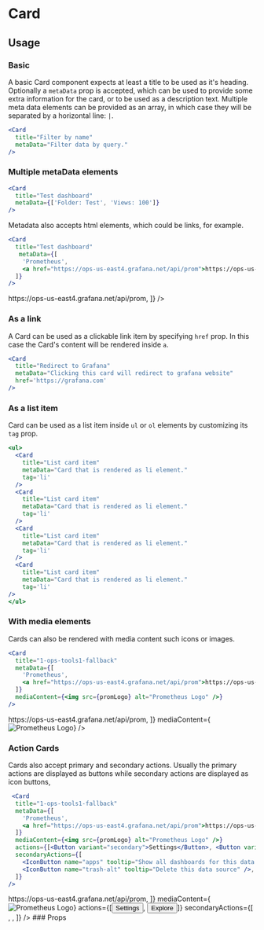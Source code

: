 
<Meta title="MDX/Card" component={Card}/>

# Card

## Usage

### Basic
A basic Card component expects at least a title to be used as it's heading. Optionally a `metaData` prop is accepted, which can be used to provide some extra information for the card, or to be used as a description text. Multiple meta data elements can be provided as an array, in which case they will be separated by a horizontal line: `|`.
```jsx
<Card
  title="Filter by name"
  metaData="Filter data by query."
/>
```

<Preview>
  <Card
    title="Filter by name"
    metaData="Filter data by query."
  />
</Preview>

### Multiple metaData elements

```jsx
<Card
  title="Test dashboard"
  metaData={['Folder: Test', 'Views: 100']}
/>
```

<Preview>
  <Card
    title="Test dashboard"
    metaData={['Folder: Test', 'Views: 100']}
  />
</Preview>

Metadata also accepts html elements, which could be links, for example.

```jsx
<Card
  title="Test dashboard"
   metaData={[
    'Prometheus',
    <a href="https://ops-us-east4.grafana.net/api/prom">https://ops-us-east4.grafana.net/api/prom</a>,
  ]}
/>
```

<Preview>
  <Card
    title="Test dashboard"
    metaData={[
      'Prometheus',
      <a href="https://ops-us-east4.grafana.net/api/prom">https://ops-us-east4.grafana.net/api/prom</a>,
    ]}
  />
</Preview>

### As a link
A Card can be used as a clickable link item by specifying `href` prop. In this case the Card's content will be rendered inside `a`.

```jsx
<Card
  title="Redirect to Grafana"
  metaData="Clicking this card will redirect to grafana website"
  href='https://grafana.com'
/>
```
<Preview>
  <Card
    title="Redirect to Grafana"
    metaData="Clicking this card will redirect to grafana website"
    href='https://grafana.com'
  />
</Preview>

### As a list item

Card can be used as a list item inside `ul` or `ol` elements by customizing its `tag` prop.

```jsx
<ul>
  <Card
    title="List card item"
    metaData="Card that is rendered as li element."
    tag='li'
  />
  <Card
    title="List card item"
    metaData="Card that is rendered as li element."
    tag='li'
  />
  <Card
    title="List card item"
    metaData="Card that is rendered as li element."
    tag='li'
  />
  <Card
    title="List card item"
    metaData="Card that is rendered as li element."
    tag='li'
/>
</ul>
```
<Preview>
  <ul style={{padding: '20px', maxWidth: '800px'}}>
    <Card
      key={1}
      title="List card item"
      metaData="Card that is rendered as li element."
      tag='li'
    />
    <Card
      key={2}
      title="List card item"
      metaData="Card that is rendered as li element."
      tag='li'
    />
    <Card
      key={3}
      title="List card item"
      metaData="Card that is rendered as li element."
      tag='li'
    />
    <Card
      key={4}
      title="List card item"
      metaData="Card that is rendered as li element."
      tag='li'
    />
  </ul>
</Preview>

### With media elements

Cards can also be rendered with media content such icons or images.

```jsx
<Card
  title="1-ops-tools1-fallback"
  metaData={[
    'Prometheus',
    <a href="https://ops-us-east4.grafana.net/api/prom">https://ops-us-east4.grafana.net/api/prom</a>,
  ]}
  mediaContent={<img src={promLogo} alt="Prometheus Logo" />}
/>
```

<Preview>
  <Card
    title="1-ops-tools1-fallback"
    metaData={[
      'Prometheus',
      <a href="https://ops-us-east4.grafana.net/api/prom">https://ops-us-east4.grafana.net/api/prom</a>,
    ]}
    mediaContent={<img src={promLogo} alt="Prometheus Logo" />}
  />
</Preview>

### Action Cards

Cards also accept primary and secondary actions. Usually the primary actions are displayed as buttons while secondary actions are displayed as icon buttons,

```jsx
 <Card
  title="1-ops-tools1-fallback"
  metaData={[
    'Prometheus',
    <a href="https://ops-us-east4.grafana.net/api/prom">https://ops-us-east4.grafana.net/api/prom</a>,
  ]}
  mediaContent={<img src={promLogo} alt="Prometheus Logo" />}
  actions={[<Button variant="secondary">Settings</Button>, <Button variant="secondary">Explore</Button>]}
  secondaryActions={[
    <IconButton name="apps" tooltip="Show all dashboards for this data source" />,
    <IconButton name="trash-alt" tooltip="Delete this data source" />,
  ]}
/>
```

<Preview>
  <Card
    title="1-ops-tools1-fallback"
    metaData={[
      'Prometheus',
      <a href="https://ops-us-east4.grafana.net/api/prom">https://ops-us-east4.grafana.net/api/prom</a>,
    ]}
    mediaContent={<img src={promLogo} alt="Prometheus Logo" />}
    actions={[<Button variant="secondary">Settings</Button>, <Button variant="secondary">Explore</Button>]}
    secondaryActions={[
      <IconButton name="apps" tooltip="Show all dashboards for this data source" />,
      <IconButton name="trash-alt" tooltip="Delete this data source" />,
    ]}
  />
</Preview>
### Props
<Props of={Card}/>
